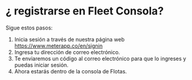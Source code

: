 # ¿ registrarse en Fleet Consola?

Sigue estos pasos:

1. Inicia sesión a través de nuestra página web https://www.meterapp.co/en/signin
2. Ingresa tu dirección de correo electrónico.
3. Te enviaremos un código al correo electrónico para que lo ingreses y puedas iniciar sesión.
4. Ahora estarás dentro de la consola de Flotas.
